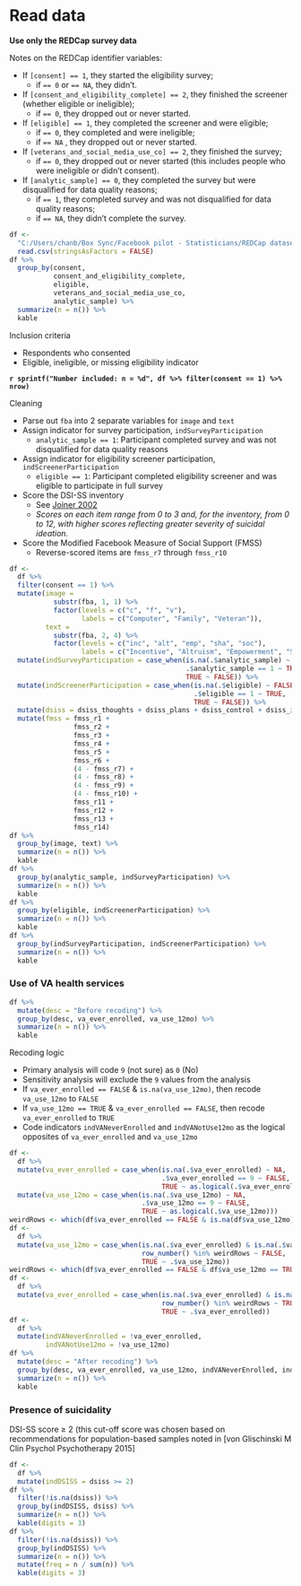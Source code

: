 # Read data

**Use only the REDCap survey data**

Notes on the REDCap identifier variables:

* If `[consent] == 1`, they started the eligibility survey; 
  * if `== 0` or `== NA`, they didn't.
* If `[consent_and_eligibility_complete] == 2`, they finished the screener (whether eligible or ineligible); 
  * if `== 0`, they dropped out or never started.
* If `[eligible] == 1`, they completed the screener and were eligible; 
  * if `== 0`, they completed and were ineligible;
  * if `== NA` , they dropped out or never started.
* If `[veterans_and_social_media_use_co] == 2`, they finished the survey; 
  * if `== 0`, they dropped out or never started (this includes people who were ineligible or didn't consent).
* If `[analytic_sample] == 0`, they completed the survey but were disqualified for data quality reasons; 
  * if `== 1`, they completed survey and was not disqualified for data quality reasons;
  * if `== NA`, they didn't complete the survey.

```r
df <-
  "C:/Users/chanb/Box Sync/Facebook pilot - Statisticians/REDCap dataset.csv" %>% 
  read.csv(stringsAsFactors = FALSE)
df %>% 
  group_by(consent, 
           consent_and_eligibility_complete, 
           eligible, 
           veterans_and_social_media_use_co, 
           analytic_sample) %>% 
  summarize(n = n()) %>% 
  kable
```

Inclusion criteria

* Respondents who consented
* Eligible, ineligible, or missing eligibility indicator

**`r sprintf("Number included: n = %d", df %>% filter(consent == 1) %>% nrow)`**

Cleaning

* Parse out `fba` into 2 separate variables for `image` and `text`
* Assign indicator for survey participation, `indSurveyParticipation`
  * `analytic_sample == 1`: Participant completed survey and was not disqualified for data quality reasons
* Assign indicator for eligibility screener participation, `indScreenerParticipation`
  * `eligible == 1`: Participant completed eligibility screener and was eligible to participate in full survey
* Score the DSI-SS inventory
  * See [Joiner 2002](http://www.sciencedirect.com/science/article/pii/S0005796701000171)
  * *Scores on each item range from 0 to 3 and, for the inventory, from 0 to 12, with higher scores reflecting greater severity of suicidal ideation.*
* Score the Modified Facebook Measure of Social Support (FMSS)
  * Reverse-scored items are `fmss_r7` through `fmss_r10`

```r
df <-
  df %>% 
  filter(consent == 1) %>% 
  mutate(image = 
           substr(fba, 1, 1) %>%
           factor(levels = c("c", "f", "v"),
                  labels = c("Computer", "Family", "Veteran")),
         text = 
           substr(fba, 2, 4) %>% 
           factor(levels = c("inc", "alt", "emp", "sha", "soc"),
                  labels = c("Incentive", "Altruism", "Empowerment", "Sharing", "SocialNorms"))) %>% 
  mutate(indSurveyParticipation = case_when(is.na(.$analytic_sample) ~ FALSE,
                                            .$analytic_sample == 1 ~ TRUE, 
                                            TRUE ~ FALSE)) %>%
  mutate(indScreenerParticipation = case_when(is.na(.$eligible) ~ FALSE,
                                              .$eligible == 1 ~ TRUE,
                                              TRUE ~ FALSE)) %>% 
  mutate(dsiss = dsiss_thoughts + dsiss_plans + dsiss_control + dsiss_impulses) %>%
  mutate(fmss = fmss_r1 +
                fmss_r2 +
                fmss_r3 +
                fmss_r4 +
                fmss_r5 +
                fmss_r6 +
                (4 - fmss_r7) +
                (4 - fmss_r8) +
                (4 - fmss_r9) +
                (4 - fmss_r10) +
                fmss_r11 +
                fmss_r12 +
                fmss_r13 +
                fmss_r14)
df %>% 
  group_by(image, text) %>% 
  summarize(n = n()) %>% 
  kable
df %>% 
  group_by(analytic_sample, indSurveyParticipation) %>% 
  summarize(n = n()) %>% 
  kable
df %>% 
  group_by(eligible, indScreenerParticipation) %>% 
  summarize(n = n()) %>% 
  kable
df %>% 
  group_by(indSurveyParticipation, indScreenerParticipation) %>% 
  summarize(n = n()) %>% 
  kable
```

### Use of VA health services

```r
df %>% 
  mutate(desc = "Before recoding") %>% 
  group_by(desc, va_ever_enrolled, va_use_12mo) %>% 
  summarize(n = n()) %>% 
  kable
```

Recoding logic

* Primary analysis will code `9` (not sure) as `0` (No)
* Sensitivity analysis will exclude the `9` values from the analysis
* If `va_ever_enrolled == FALSE` & `is.na(va_use_12mo)`, then recode `va_use_12mo` to `FALSE`
* If `va_use_12mo == TRUE` & `va_ever_enrolled == FALSE`, then recode `va_ever_enrolled` to `TRUE`
* Code indicators `indVANeverEnrolled` and `indVANotUse12mo` as the logical opposites of `va_ever_enrolled` and `va_use_12mo`

```r
df <-
  df %>%
  mutate(va_ever_enrolled = case_when(is.na(.$va_ever_enrolled) ~ NA,
                                      .$va_ever_enrolled == 9 ~ FALSE, 
                                      TRUE ~ as.logical(.$va_ever_enrolled))) %>%
  mutate(va_use_12mo = case_when(is.na(.$va_use_12mo) ~ NA,
                                 .$va_use_12mo == 9 ~ FALSE, 
                                 TRUE ~ as.logical(.$va_use_12mo)))
weirdRows <- which(df$va_ever_enrolled == FALSE & is.na(df$va_use_12mo))
df <- 
  df %>% 
  mutate(va_use_12mo = case_when(is.na(.$va_ever_enrolled) & is.na(.$va_use_12mo) ~ NA,
                                 row_number() %in% weirdRows ~ FALSE,
                                 TRUE ~ .$va_use_12mo))
weirdRows <- which(df$va_ever_enrolled == FALSE & df$va_use_12mo == TRUE)
df <- 
  df %>% 
  mutate(va_ever_enrolled = case_when(is.na(.$va_ever_enrolled) & is.na(.$va_use_12mo) ~ NA,
                                      row_number() %in% weirdRows ~ TRUE,
                                      TRUE ~ .$va_ever_enrolled))
df <-
  df %>%
  mutate(indVANeverEnrolled = !va_ever_enrolled,
         indVANotUse12mo = !va_use_12mo)
df %>% 
  mutate(desc = "After recoding") %>% 
  group_by(desc, va_ever_enrolled, va_use_12mo, indVANeverEnrolled, indVANotUse12mo) %>%
  summarize(n = n()) %>% 
  kable
```

### Presence of suicidality

DSI-SS score $\ge$ 2 (this cut-off score was chosen based on recommendations for population-based samples noted in [von Glischinski M Clin Psychol Psychotherapy 2015]

```r
df <-
  df %>%
  mutate(indDSISS = dsiss >= 2) 
df %>% 
  filter(!is.na(dsiss)) %>% 
  group_by(indDSISS, dsiss) %>% 
  summarize(n = n()) %>% 
  kable(digits = 3)
df %>% 
  filter(!is.na(dsiss)) %>% 
  group_by(indDSISS) %>% 
  summarize(n = n()) %>%
  mutate(freq = n / sum(n)) %>%
  kable(digits = 3)
```
